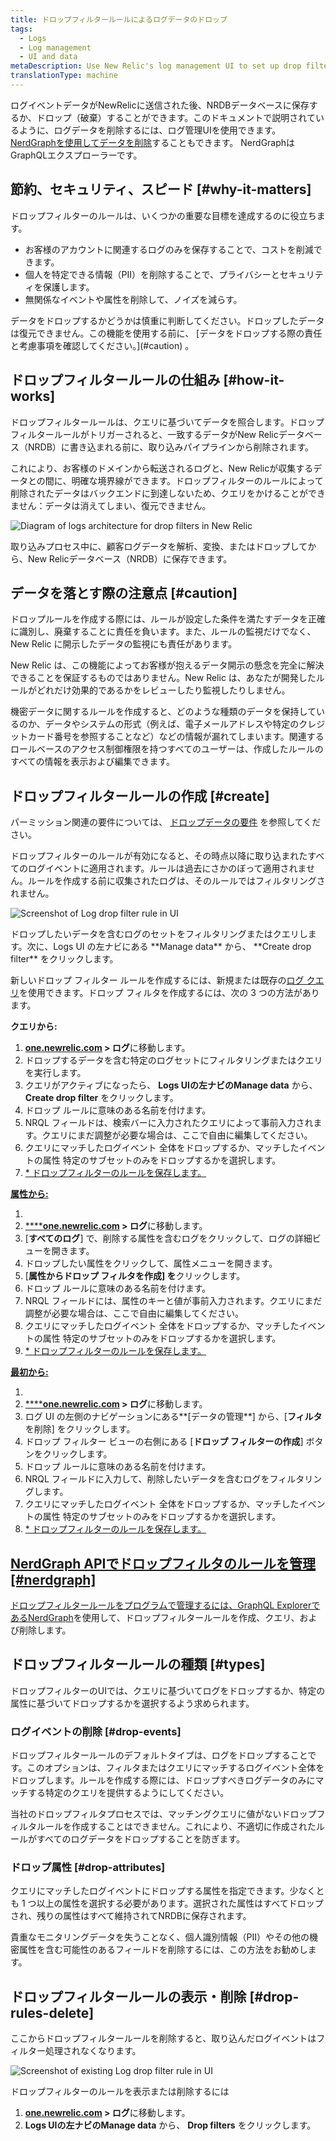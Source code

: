 ```yaml
---
title: ドロップフィルタールールによるログデータのドロップ
tags:
  - Logs
  - Log management
  - UI and data
metaDescription: Use New Relic's log management UI to set up drop filter rules for dropping specific types of log data.
translationType: machine
---
```





ログイベントデータがNewRelicに送信された後、NRDBデータベースに保存するか、ドロップ（破棄）することができます。このドキュメントで説明されているように、ログデータを削除するには、ログ管理UIを使用できます。 [NerdGraphを使用してデータを削除](/docs/accounts/accounts/data-management/drop-data-using-nerdgraph)することもできます。 NerdGraphはGraphQLエクスプローラーです。

## 節約、セキュリティ、スピード [#why-it-matters]

ドロップフィルターのルールは、いくつかの重要な目標を達成するのに役立ちます。

* お客様のアカウントに関連するログのみを保存することで、コストを削減できます。
* 個人を特定できる情報（PII）を削除することで、プライバシーとセキュリティを保護します。
* 無関係なイベントや属性を削除して、ノイズを減らす。

<Callout variant="caution">
  データをドロップするかどうかは慎重に判断してください。ドロップしたデータは復元できません。この機能を使用する前に、 [データをドロップする際の責任と考慮事項を確認してください。](#caution) 。
</Callout>

## ドロップフィルタールールの仕組み [#how-it-works]

ドロップフィルタールールは、クエリに基づいてデータを照合します。ドロップフィルタールールがトリガーされると、一致するデータがNew Relicデータベース（NRDB）に書き込まれる前に、取り込みパイプラインから削除されます。

これにより、お客様のドメインから転送されるログと、New Relicが収集するデータとの間に、明確な境界線ができます。ドロップフィルターのルールによって削除されたデータはバックエンドに到達しないため、クエリをかけることができません：データは消えてしまい、復元できません。

<img
  title="Logs architecture for drop filters in New Relic"
  alt="Diagram of logs architecture for drop filters in New Relic"
  src={logsIngestPipeline}
/>

<figcaption>
  取り込みプロセス中に、顧客ログデータを解析、変換、またはドロップしてから、New Relicデータベース（NRDB）に保存できます。
</figcaption>

## データを落とす際の注意点 [#caution]

ドロップルールを作成する際には、ルールが設定した条件を満たすデータを正確に識別し、廃棄することに責任を負います。また、ルールの監視だけでなく、New Relic に開示したデータの監視にも責任があります。

New Relic は、この機能によってお客様が抱えるデータ開示の懸念を完全に解決できることを保証するものではありません。New Relic は、あなたが開発したルールがどれだけ効果的であるかをレビューしたり監視したりしません。

機密データに関するルールを作成すると、どのような種類のデータを保持しているのか、データやシステムの形式（例えば、電子メールアドレスや特定のクレジットカード番号を参照することなど）などの情報が漏れてしまいます。関連するロールベースのアクセス制御権限を持つすべてのユーザーは、作成したルールのすべての情報を表示および編集できます。

## ドロップフィルタールールの作成 [#create]

パーミッション関連の要件については、 [ドロップデータの要件](/docs/data-apis/manage-data/drop-data-using-nerdgraph#requirements) を参照してください。

ドロップフィルターのルールが有効になると、その時点以降に取り込まれたすべてのログイベントに適用されます。ルールは過去にさかのぼって適用されません。ルールを作成する前に収集されたログは、そのルールではフィルタリングされません。

<img
  title="Log drop filter rule"
  alt="Screenshot of Log drop filter rule in UI"
  src={logsDropFilterSelection1}
/>

<figcaption>
  ドロップしたいデータを含むログのセットをフィルタリングまたはクエリします。次に、Logs UI の左ナビにある **Manage data** から、 **Create drop filter** をクリックします。
</figcaption>

新しいドロップ フィルター ルールを作成するには、新規または既存の[ログ クエリ](/docs/logs/new-relic-logs/ui-data/query-syntax-logs)を使用できます。ドロップ フィルタを作成するには、次の 3 つの方法があります。

**クエリから:**

1. **[one.newrelic.com](https://one.newrelic.com/all-capabilities) > ログ**に移動します。
2. ドロップするデータを含む特定のログセットにフィルタリングまたはクエリを実行します。
3. クエリがアクティブになったら、 **Logs UIの左ナビのManage data** から、 **Create drop filter** をクリックします。
4. ドロップ ルールに意味のある名前を付けます。
5. NRQL フィールドは、検索バーに入力されたクエリによって事前入力されます。クエリにまだ調整が必要な場合は、ここで自由に編集してください。
6. [](#drop-events)クエリにマッチしたログイベント 全体をドロップするか、マッチしたイベントの属性 特定のサブセットのみをドロップするかを選択します。[](#drop-attributes)
7. [* ドロップフィルターのルールを保存します。](#drop-attributes)

[**属性から:**](#drop-attributes)

1. [](#drop-attributes)
2. [****](#drop-attributes)**[one.newrelic.com](https://one.newrelic.com/all-capabilities) > ログ**に移動します。
3. \[**すべてのログ**] で、削除する属性を含むログをクリックして、ログの詳細ビューを開きます。
4. ドロップしたい属性をクリックして、属性メニューを開きます。
5. \[**属性からドロップ フィルタを作成] を**クリックします。
6. ドロップ ルールに意味のある名前を付けます。
7. NRQL フィールドには、属性のキーと値が事前入力されます。クエリにまだ調整が必要な場合は、ここで自由に編集してください。
8. [](#drop-events)クエリにマッチしたログイベント 全体をドロップするか、マッチしたイベントの属性 特定のサブセットのみをドロップするかを選択します。[](#drop-attributes)
9. [* ドロップフィルターのルールを保存します。](#drop-attributes)

[**最初から:**](#drop-attributes)

1. [](#drop-attributes)
2. [****](#drop-attributes)**[one.newrelic.com](https://one.newrelic.com/all-capabilities) > ログ**に移動します。
3. ログ UI の左側のナビゲーションにある**\[データの管理**] から、\[**フィルタ**を削除] をクリックします。
4. ドロップ フィルター ビューの右側にある \[**ドロップ フィルターの作成**] ボタンをクリックします。
5. ドロップ ルールに意味のある名前を付けます。
6. NRQL フィールドに入力して、削除したいデータを含むログをフィルタリングします。
7. [](#drop-events)クエリにマッチしたログイベント 全体をドロップするか、マッチしたイベントの属性 特定のサブセットのみをドロップするかを選択します。[](#drop-attributes)
8. [* ドロップフィルターのルールを保存します。](#drop-attributes)

## [NerdGraph APIでドロップフィルタのルールを管理 [#nerdgraph]](#drop-attributes)

[ドロップフィルタールールをプログラムで管理するには、GraphQL Explorerである](#drop-attributes)[NerdGraph](/docs/accounts/accounts/data-management/drop-data-using-nerdgraph)を使用して、ドロップフィルタールールを作成、クエリ、および削除します。

## ドロップフィルタールールの種類 [#types]

ドロップフィルターのUIでは、クエリに基づいてログをドロップするか、特定の属性に基づいてドロップするかを選択するよう求められます。

### ログイベントの削除 [#drop-events]

ドロップフィルタールールのデフォルトタイプは、ログをドロップすることです。このオプションは、フィルタまたはクエリにマッチするログイベント全体をドロップします。ルールを作成する際には、ドロップすべきログデータのみにマッチする特定のクエリを提供するようにしてください。

当社のドロップフィルタプロセスでは、マッチングクエリに値がないドロップフィルタルールを作成することはできません。これにより、不適切に作成されたルールがすべてのログデータをドロップすることを防ぎます。

### ドロップ属性 [#drop-attributes]

クエリにマッチしたログイベントにドロップする属性を指定できます。少なくとも 1 つ以上の属性を選択する必要があります。選択された属性はすべてドロップされ、残りの属性はすべて維持されてNRDBに保存されます。

<Callout variant="tip">
  貴重なモニタリングデータを失うことなく、個人識別情報（PII）やその他の機密属性を含む可能性のあるフィールドを削除するには、この方法をお勧めします。
</Callout>

## ドロップフィルタールールの表示・削除 [#drop-rules-delete]

ここからドロップフィルタールールを削除すると、取り込んだログイベントはフィルター処理されなくなります。

<img
  title="Log drop filter rule"
  alt="Screenshot of existing Log drop filter rule in UI"
  src={logsDropFilterView}
/>

ドロップフィルターのルールを表示または削除するには

1. **[one.newrelic.com](https://one.newrelic.com/all-capabilities) > ログ**に移動します。
2. **Logs UIの左ナビのManage data** から、 **Drop filters** をクリックします。